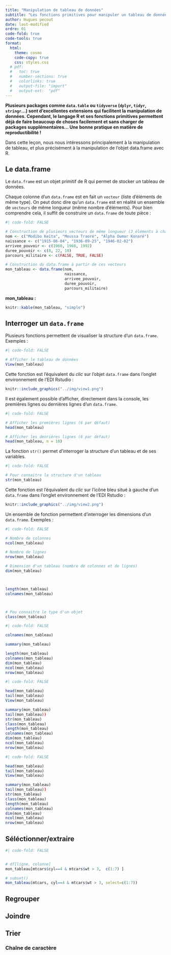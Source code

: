 ```yaml
---
title: "Manipulation de tableau de données"
subtitle: "Les fonctions primitives pour manipuler un tableau de données"
author: Hugues pecout
date: last-modified
ordre: 01
code-fold: true
code-tools: true
format:
  html:
    theme: cosmo
    code-copy: true
    css: styles.css
  # pdf:
  #   toc: true
  #   number-sections: true
  #   colorlinks: true
  #   output-file: "import"
  #   output-ext:  "pdf"
---
```


**Plusieurs packages comme `data.table` ou `tidyverse` (`dplyr`, `tidyr`, `stringr`...) sont d'excellentes extensions qui facilitent la manipulation de données. Cependant, le langage R et ses fonctions primitives permettent déjà de faire beaucoup de choses facilement et sans charger de packages supplémentaires... Une bonne pratique en matière de reproductibilité !**

Dans cette leçon, nous nous intéressons principalement à la manipulation de tableau, et plus précisément à la manipulation de l'objet data.frame avec R.

## Le data.frame

Le `data.frame` est un objet primitif de R qui permet de stocker un tableau de données.

Chaque colonne d'un `data.frame` est en fait un `vecteur` (liste d'éléments de même type). On peut donc dire qu'un `data.frame` est en réalité un ensemble de `vecteurs` de même longueur (même nombre d'éléments). Pour bien comprendre cela, il suffit de construire un `data.frame` de toute pièce :

```r
#| code-fold: FALSE

# Construction de plusieurs vecteurs de même longueur (3 éléments à chaque fois)
nom <- c("Modibo Keïta", "Moussa Traoré", "Alpha Oumar Konaré")
naissance <- c("1915-06-04", "1936-09-25", "1946-02-02")
arrivee_pouvoir <- c(1960, 1968, 1992)
duree_pouvoir <- c(8, 22, 10)
parcours_militaire <- c(FALSE, TRUE, FALSE)

# Construction du data.frame à partir de ces vecteurs
mon_tableau <- data.frame(nom,
                          naissance,
                          arrivee_pouvoir,
                          duree_pouvoir,
                          parcours_militaire)


```

**mon_tableau :**

```r

knitr::kable(mon_tableau, "simple")
```

## Interroger un `data.frame`

Plusieurs fonctions permettent de visualiser la structure d'un `data.frame`. Exemples :

```r
#| code-fold: FALSE

# Afficher le tableau de données
View(mon_tableau)

```

Cette fonction est l'équivalent du *clic* sur l'objet `data.frame` dans l'onglet environnement de l'EDI Rstudio :

```r
knitr::include_graphics("../img/view1.png")
```

Il est également possible d'afficher, directement dans la console, les premières lignes ou dernières lignes d'un `data.frame`. 

```r
#| code-fold: FALSE

# Afficher les premières lignes (6 par défaut)
head(mon_tableau)

# Afficher les denrières lignes (6 par défaut)
head(mon_tableau, n = 10)

```

La fonction `str()` permet d'interroger la structure d'un tableau et de ses variables.

```r
#| code-fold: FALSE

# Pour connaitre la structure d'un tableau
str(mon_tableau)


```

Cette fonction est l'équivalent du *clic* sur l'icône bleu situé à gauche d'un `data.frame` dans l'onglet environnement de l'EDI Rstudio :

```r
knitr::include_graphics("../img/view2.png")
```


Un ensemble de fonction permettent d'interroger les dimensions d'un `data.frame`. Exemples :

```r
#| code-fold: FALSE

# Nombre de colonnes
ncol(mon_tableau)

# Nombre de lignes
nrow(mon_tableau)

# Dimension d'un tableau (nombre de colonnes et de lignes)
dim(mon_tableau)



length(mon_tableau)
colnames(mon_tableau)



# Pou connaitre le type d'un objet
class(mon_tableau)

```




```r
#| code-fold: FALSE

colnames(mon_tableau)

summary(mon_tableau)

length(mon_tableau)
colnames(mon_tableau)
dim(mon_tableau)
ncol(mon_tableau)
nrow(mon_tableau)

```

```r
#| code-fold: FALSE

head(mon_tableau)
tail(mon_tableau)
View(mon_tableau)

summary(mon_tableau)
tail(mon_tableau))
str(mon_tableau)
class(mon_tableau)
length(mon_tableau)
colnames(mon_tableau)
dim(mon_tableau)
ncol(mon_tableau)
nrow(mon_tableau)

```

```r
#| code-fold: FALSE

head(mon_tableau)
tail(mon_tableau)
View(mon_tableau)

summary(mon_tableau)
tail(mon_tableau))
str(mon_tableau)
class(mon_tableau)
length(mon_tableau)
colnames(mon_tableau)
dim(mon_tableau)
ncol(mon_tableau)
nrow(mon_tableau)

```

## Séléctionner/extraire

```r
#| code-fold: FALSE


# df[ligne, colonne]
mon_tableau[mtcars$cyl==4 & mtcars$wt > 3,  c(1:7) ]

# subset()
mon_tableau(mtcars, cyl==4 & mtcars$wt > 3, select=c(1:7))

```

## Regrouper

## Joindre

## Trier

### Chaîne de caractère
